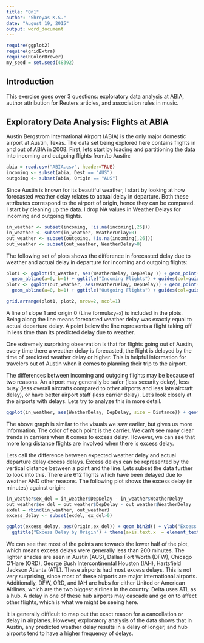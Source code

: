 ```yaml
---
title: "Qn1"
author: "Shreyas K.S."
date: "August 19, 2015"
output: word_document
---
```



```r
require(ggplot2)
require(gridExtra)
require(RColorBrewer)
my_seed = set.seed(48392)
```

## Introduction
This exercise goes over 3 questions: exploratory data analysis at ABIA, author attribution for Reuters articles, and association rules in music.

## Exploratory Data Analysis: Flights at ABIA
Austin Bergstrom International Airport (ABIA) is the only major domestic airport at Austin, Texas. The data set being explored here contains flights in and out of ABIA in 2008. First, lets start by loading and partitioning the data into incoming and outgoing flights from/to Austin:

```r
abia = read.csv("ABIA.csv", header=TRUE)
incoming <- subset(abia, Dest == "AUS")
outgoing <- subset(abia, Origin == "AUS")
```

Since Austin is known for its beautiful weather, I start by looking at how forecasted weather delay relates to actual delay in departure. Both these attributes correspond to the airport of origin, hence they can be compared. I start by cleaning up the data. I drop NA values in Weather Delays for incoming and outgoing flights.


```r
in_weather <- subset(incoming, !is.na(incoming[,26]))
in_weather <- subset(in_weather, WeatherDelay>0)
out_weather <- subset(outgoing, !is.na(incoming[,26]))
out_weather <- subset(out_weather, WeatherDelay>0)

```

The following set of plots shows the difference in forecasted delay due to weather and actual delay in departure for incoming and outgoing flights:

```r
plot1 <- ggplot(in_weather, aes(WeatherDelay, DepDelay )) + geom_point() + 
  geom_abline(a=0, b=1) + ggtitle("Incoming Flights") + guides(col=guide_legend(ncol=2))
plot2 <- ggplot(out_weather, aes(WeatherDelay, DepDelay)) + geom_point() + 
  geom_abline(a=0, b=1) + ggtitle("Outgoing Flights") + guides(col=guide_legend(ncol=2))

grid.arrange(plot1, plot2, nrow=2, ncol=1)
```

A line of slope 1 and origin 0 (Line formula:`y=x`) is included in the plots. Being along the line means forecasted weather delay was exactly equal to actual departure delay. A point below the line represents a flight taking off in less time than its predicted delay due to weather. 

One extremely surprising observation is that for flights going out of Austin, every time there a weather delay is forecasted, the flight is delayed by the time of predicted weather delay or higher. This is helpful information for travelers out of Austin when it comes to planning their trip to the airport.

The differences between incoming and outgoing flights may be because of two reasons. An airport may generally be safer (less security delay), less busy (less overall aircrafts compared to other airports and less late aircraft delay), or have better airport staff (less carrier delay). Let's look closely at the airports with delays. Lets try to analyze this in more detail.

```r
ggplot(in_weather, aes(WeatherDelay, DepDelay, size = Distance)) + geom_point(aes(colour=UniqueCarrier),shape=24) + geom_abline(a=0, b=1) + ggtitle("Delays in Incoming Flights") + guides(col=guide_legend(ncol=2))
```


The above graph is similar to the visuals we saw earlier, but gives us more information. The color of each point is the carrier. We can't see many clear trends in carriers when it comes to excess delay. However, we can see that more long distance flights are involved when there is excess delay. 

Lets call the difference between expected weather delay and actual departure delay excess delays. Excess delays can be represented by the vertical distance between a point and the line. Lets subset the data further to look into this. There are 612 flights which have been delayed due to weather AND other reasons. The following plot shows the excess delay (in minutes) against origin:

```r
in_weather$ex_del = in_weather$DepDelay - in_weather$WeatherDelay
out_weather$ex_del = out_weather$DepDelay - out_weather$WeatherDelay
exdel = rbind(in_weather, out_weather)
excess_delay <- subset(exdel, ex_del>0)

ggplot(excess_delay, aes(Origin,ex_del)) + geom_bin2d() + ylab("Excess Delay") + xlab("Origin") + 
  ggtitle("Excess Delay by Origin") + theme(axis.text.x  = element_text(angle=90))
```

We can see that most of the points are towards the lower half of the plot, which means excess delays were generally less than 200 minutes. The lighter shades are seen in Austin (AUS), Dallas Fort Worth (DFW), Chicago O'Hare (ORD), George Bush Intercontinental Houston (IAH), Hartsfield Jackson Atlanta (ATL). These airports had most excess delays. This is not very surprising, since most of these airports are major international airports. Additionally, DFW, ORD, and IAH are hubs for either United or American Airlines, which are the two biggest airlines in the country. Delta uses ATL as a hub. A delay in one of these hub airports may cascade and go on to affect other flights, which is what we might be seeing here.

It is generally difficult to map out the exact reason for a cancellation or delay in airplanes. However, exploratory analysis of the data shows that in Austin, any predicted weather delay results in a delay of longer, and hub airports tend to have a higher frequency of delays.
